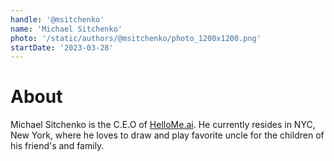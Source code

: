 ```yaml
---
handle: '@msitchenko'
name: 'Michael Sitchenko'
photo: '/static/authors/@msitchenko/photo_1200x1200.png'
startDate: '2023-03-28'
---
```


# About

Michael Sitchenko is the C.E.O of [HelloMe.ai](https://hellome.ai).
He currently resides in NYC, New York, where he loves to draw and play favorite uncle for the children of his friend's and family.
